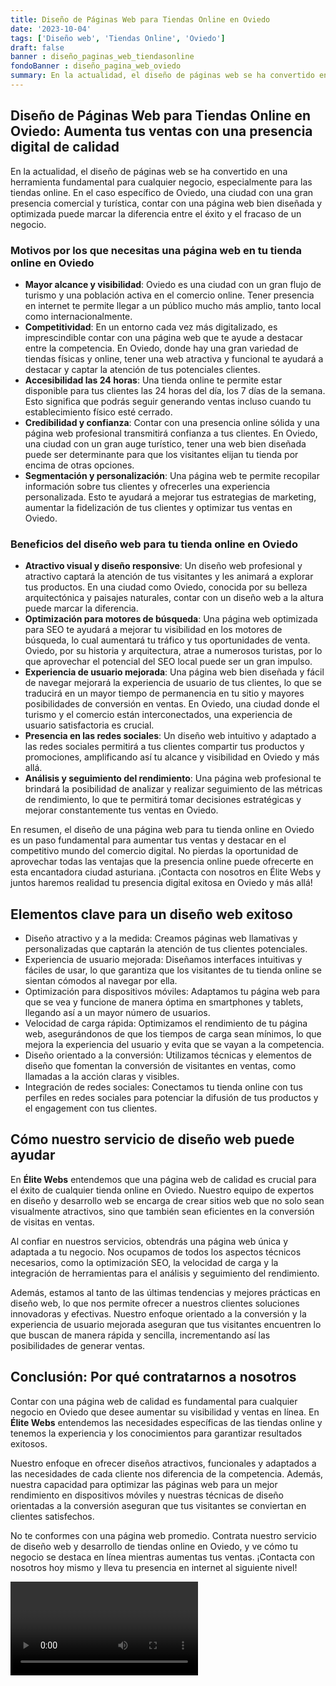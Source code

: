 ```yaml
---
title: Diseño de Páginas Web para Tiendas Online en Oviedo
date: '2023-10-04'
tags: ['Diseño web', 'Tiendas Online', 'Oviedo']
draft: false
banner : diseño_paginas_web_tiendasonline
fondoBanner : diseño_pagina_web_oviedo
summary: En la actualidad, el diseño de páginas web se ha convertido en una herramienta fundamental para cualquier negocio, especialmente para las tiendas online. En el caso específico de Oviedo, una ciudad con una gran presencia comercial y turística, contar con una página web bien diseñada y optimizada puede marcar la diferencia entre el éxito y el fracaso de un negocio.
---
```


## Diseño de Páginas Web para Tiendas Online en Oviedo: Aumenta tus ventas con una presencia digital de calidad

En la actualidad, el diseño de páginas web se ha convertido en una herramienta fundamental para cualquier negocio, especialmente para las tiendas online. En el caso específico de Oviedo, una ciudad con una gran presencia comercial y turística, contar con una página web bien diseñada y optimizada puede marcar la diferencia entre el éxito y el fracaso de un negocio.

### Motivos por los que necesitas una página web en tu tienda online en Oviedo

* **Mayor alcance y visibilidad**: Oviedo es una ciudad con un gran flujo de turismo y una población activa en el comercio online. Tener presencia en internet te permite llegar a un público mucho más amplio, tanto local como internacionalmente.
* **Competitividad**: En un entorno cada vez más digitalizado, es imprescindible contar con una página web que te ayude a destacar entre la competencia. En Oviedo, donde hay una gran variedad de tiendas físicas y online, tener una web atractiva y funcional te ayudará a destacar y captar la atención de tus potenciales clientes.
* **Accesibilidad las 24 horas**: Una tienda online te permite estar disponible para tus clientes las 24 horas del día, los 7 días de la semana. Esto significa que podrás seguir generando ventas incluso cuando tu establecimiento físico esté cerrado.
* **Credibilidad y confianza**: Contar con una presencia online sólida y una página web profesional transmitirá confianza a tus clientes. En Oviedo, una ciudad con un gran auge turístico, tener una web bien diseñada puede ser determinante para que los visitantes elijan tu tienda por encima de otras opciones.
* **Segmentación y personalización**: Una página web te permite recopilar información sobre tus clientes y ofrecerles una experiencia personalizada. Esto te ayudará a mejorar tus estrategias de marketing, aumentar la fidelización de tus clientes y optimizar tus ventas en Oviedo.

### Beneficios del diseño web para tu tienda online en Oviedo

* **Atractivo visual y diseño responsive**: Un diseño web profesional y atractivo captará la atención de tus visitantes y les animará a explorar tus productos. En una ciudad como Oviedo, conocida por su belleza arquitectónica y paisajes naturales, contar con un diseño web a la altura puede marcar la diferencia.
* **Optimización para motores de búsqueda**: Una página web optimizada para SEO te ayudará a mejorar tu visibilidad en los motores de búsqueda, lo cual aumentará tu tráfico y tus oportunidades de venta. Oviedo, por su historia y arquitectura, atrae a numerosos turistas, por lo que aprovechar el potencial del SEO local puede ser un gran impulso.
* **Experiencia de usuario mejorada**: Una página web bien diseñada y fácil de navegar mejorará la experiencia de usuario de tus clientes, lo que se traducirá en un mayor tiempo de permanencia en tu sitio y mayores posibilidades de conversión en ventas. En Oviedo, una ciudad donde el turismo y el comercio están interconectados, una experiencia de usuario satisfactoria es crucial.
* **Presencia en las redes sociales**: Un diseño web intuitivo y adaptado a las redes sociales permitirá a tus clientes compartir tus productos y promociones, amplificando así tu alcance y visibilidad en Oviedo y más allá.
* **Análisis y seguimiento del rendimiento**: Una página web profesional te brindará la posibilidad de analizar y realizar seguimiento de las métricas de rendimiento, lo que te permitirá tomar decisiones estratégicas y mejorar constantemente tus ventas en Oviedo.

En resumen, el diseño de una página web para tu tienda online en Oviedo es un paso fundamental para aumentar tus ventas y destacar en el competitivo mundo del comercio digital. No pierdas la oportunidad de aprovechar todas las ventajas que la presencia online puede ofrecerte en esta encantadora ciudad asturiana. ¡Contacta con nosotros en Élite Webs y juntos haremos realidad tu presencia digital exitosa en Oviedo y más allá!

<GifSeo />

<Cta />

## Elementos clave para un diseño web exitoso

- Diseño atractivo y a la medida: Creamos páginas web llamativas y personalizadas que captarán la atención de tus clientes potenciales.
- Experiencia de usuario mejorada: Diseñamos interfaces intuitivas y fáciles de usar, lo que garantiza que los visitantes de tu tienda online se sientan cómodos al navegar por ella.
- Optimización para dispositivos móviles: Adaptamos tu página web para que se vea y funcione de manera óptima en smartphones y tablets, llegando así a un mayor número de usuarios.
- Velocidad de carga rápida: Optimizamos el rendimiento de tu página web, asegurándonos de que los tiempos de carga sean mínimos, lo que mejora la experiencia del usuario y evita que se vayan a la competencia.
- Diseño orientado a la conversión: Utilizamos técnicas y elementos de diseño que fomentan la conversión de visitantes en ventas, como llamadas a la acción claras y visibles.
- Integración de redes sociales: Conectamos tu tienda online con tus perfiles en redes sociales para potenciar la difusión de tus productos y el engagement con tus clientes.

## Cómo nuestro servicio de diseño web puede ayudar

En **Élite Webs** entendemos que una página web de calidad es crucial para el éxito de cualquier tienda online en Oviedo. Nuestro equipo de expertos en diseño y desarrollo web se encarga de crear sitios web que no solo sean visualmente atractivos, sino que también sean eficientes en la conversión de visitas en ventas.

Al confiar en nuestros servicios, obtendrás una página web única y adaptada a tu negocio. Nos ocupamos de todos los aspectos técnicos necesarios, como la optimización SEO, la velocidad de carga y la integración de herramientas para el análisis y seguimiento del rendimiento.

Además, estamos al tanto de las últimas tendencias y mejores prácticas en diseño web, lo que nos permite ofrecer a nuestros clientes soluciones innovadoras y efectivas. Nuestro enfoque orientado a la conversión y la experiencia de usuario mejorada aseguran que tus visitantes encuentren lo que buscan de manera rápida y sencilla, incrementando así las posibilidades de generar ventas.

## Conclusión: Por qué contratarnos a nosotros

Contar con una página web de calidad es fundamental para cualquier negocio en Oviedo que desee aumentar su visibilidad y ventas en línea. En **Élite Webs** entendemos las necesidades específicas de las tiendas online y tenemos la experiencia y los conocimientos para garantizar resultados exitosos.

Nuestro enfoque en ofrecer diseños atractivos, funcionales y adaptados a las necesidades de cada cliente nos diferencia de la competencia. Además, nuestra capacidad para optimizar las páginas web para un mejor rendimiento en dispositivos móviles y nuestras técnicas de diseño orientadas a la conversión aseguran que tus visitantes se conviertan en clientes satisfechos.

No te conformes con una página web promedio. Contrata nuestro servicio de diseño web y desarrollo de tiendas online en Oviedo, y ve cómo tu negocio se destaca en línea mientras aumentas tus ventas. ¡Contacta con nosotros hoy mismo y lleva tu presencia en internet al siguiente nivel!

<Video />

<CtaBot job='Tiendas Online' city='Oviedo'/>

<Gmaps query='Oviedo+españa+maps' />